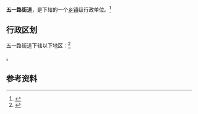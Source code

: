 {{中国乡级行政区|13/07/02/003/000}}

'''五一路街道'''，是{{PRC admin/fullname|13/07/02/003/000|3}}下辖的一个[[乡镇|乡镇]]级行政单位。<ref>{{PRC admin/ref sgc|{{PRC admin/parent|13/07/02/003/000}}}}</ref>

== 行政区划 ==

五一路街道下辖以下地区：<ref>{{PRC admin/ref sgc|13/07/02/003/000}}</ref>

{{PRC admin/children|13/07/02/003/000}}。

== 参考资料 ==

{{reflist}}

{{行政区划小作品}}
{{PRC admin/navcat|13/07/02/003/000}}